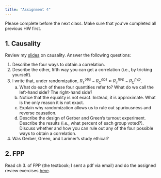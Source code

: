 ```yaml
---
title: "Assignment 4"
---
```


Please complete before the next class. Make sure that you've completed all previous HW first.

## 1. Causality

Review my [slides](04-slides-causality.pdf) on causality. Answer the following questions:

1. Describe the four ways to obtain a correlation.
1. Describe the other, fifth way you can get a correlation (i.e., by tricking yourself).
1. I write that, under randomization, $R^{obs}_T - R^{obs}_C \approx R^{hyp}_T - R^{hyp}_C$. 
    a. What do each of these four quantities refer to? What do we call the left-hand side? The right-hand side?
    a. Notice that the equality is not exact. Instead, it is approximate. What is the only reason it is not exact.
    a. Explain why randomization allows us to rule out spuriousness and reverse causation.
    a. Describe the design of Gerber and Green’s turnout experiment. Describe the results (i.e., what percent of each group voted?). Discuss whether and how you can rule out any of the four possible ways to obtain a correlation.
1. Was Gerber, Green, and Larimer's study ethical? 

## 2. FPP

Read ch 3. of FPP (the textbook; I sent a pdf via email) and do the assigned review exercises [here](fpp-exercises.pdf). 
